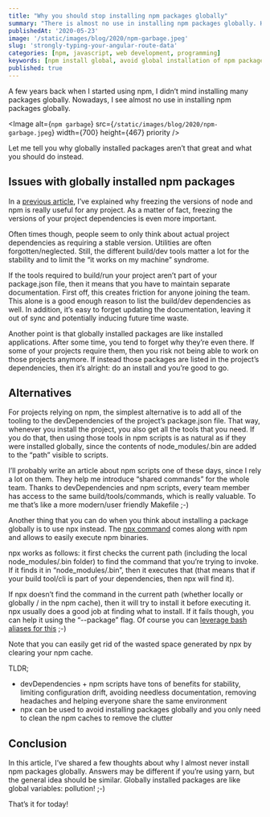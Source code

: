 ```yaml
---
title: "Why you should stop installing npm packages globally"
summary: "There is almost no use in installing npm packages globally. Here's why"
publishedAt: '2020-05-23'
image: '/static/images/blog/2020/npm-garbage.jpeg'
slug: 'strongly-typing-your-angular-route-data'
categories: [npm, javascript, web development, programming]
keywords: [npm install global, avoid global installation of npm packages, npm]
published: true
---
```


A few years back when I started using npm, I didn’t mind installing many packages globally. Nowadays, I see almost no use in installing npm packages globally.

<Image
  alt={`npm garbage`}
  src={`/static/images/blog/2020/npm-garbage.jpeg`}
  width={700}
  height={467}
  priority
/>

Let me tell you why globally installed packages aren’t that great and what you should do instead.

## Issues with globally installed npm packages

In a [previous article](https://medium.com/@dSebastien/why-and-how-to-use-stable-node-and-npm-versions-across-your-project-team-a4886f51a96c), I’ve explained why freezing the versions of node and npm is really useful for any project. As a matter of fact, freezing the versions of your project dependencies is even more important.

Often times though, people seem to only think about actual project dependencies as requiring a stable version. Utilities are often forgotten/neglected. Still, the different build/dev tools matter a lot for the stability and to limit the “it works on my machine” syndrome.

If the tools required to build/run your project aren’t part of your package.json file, then it means that you have to maintain separate documentation. First off, this creates friction for anyone joining the team. This alone is a good enough reason to list the build/dev dependencies as well. In addition, it’s easy to forget updating the documentation, leaving it out of sync and potentially inducing future time waste.

Another point is that globally installed packages are like installed applications. After some time, you tend to forget why they’re even there. If some of your projects require them, then you risk not being able to work on those projects anymore. If instead those packages are listed in the project’s dependencies, then it’s alright: do an install and you’re good to go.

## Alternatives

For projects relying on npm, the simplest alternative is to add all of the tooling to the devDependencies of the project’s package.json file. That way, whenever you install the project, you also get all the tools that you need. If you do that, then using those tools in npm scripts is as natural as if they were installed globally, since the contents of node\_modules/.bin are added to the “path” visible to scripts.

I’ll probably write an article about npm scripts one of these days, since I rely a lot on them. They help me introduce “shared commands” for the whole team. Thanks to devDependencies and npm scripts, every team member has access to the same build/tools/commands, which is really valuable. To me that’s like a more modern/user friendly Makefile ;-)

Another thing that you can do when you think about installing a package globally is to use npx instead. The [npx command](https://www.npmjs.com/package/npx) comes along with npm and allows to easily execute npm binaries.

npx works as follows: it first checks the current path (including the local node\_modules/.bin folder) to find the command that you’re trying to invoke. If it finds it in “node\_modules/.bin”, then it executes that (that means that if your build tool/cli is part of your dependencies, then npx will find it).

If npx doesn’t find the command in the current path (whether locally or globally / in the npm cache), then it will try to install it before executing it. npx usually does a good job at finding what to install. If it fails though, you can help it using the “--package” flag. Of course you can [leverage bash aliases for this](https://itnext.io/bash-aliases-are-awesome-8a76aecc96ab?source=your_stories_page---------------------------) ;-)

Note that you can easily get rid of the wasted space generated by npx by clearing your npm cache.

TLDR;

* devDependencies + npm scripts have tons of benefits for stability, limiting configuration drift, avoiding needless documentation, removing headaches and helping everyone share the same environment
* npx can be used to avoid installing packages globally and you only need to clean the npm caches to remove the clutter

## Conclusion

In this article, I’ve shared a few thoughts about why I almost never install npm packages globally. Answers may be different if you’re using yarn, but the general idea should be similar. Globally installed packages are like global variables: pollution! ;-)

That’s it for today!

<BlogPostSignature />
